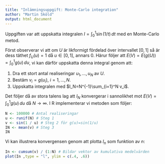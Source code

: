 ```yaml
---
title: "Inlämningsuppgift: Monte-Carlo integration"
author: "Martin Sköld"
output: html_document
---
```


Uppgiften var att uppskatta integralen $I=\int_0^1\sin(1/t)\,dt$ med en Monte-Carlo metod. 

Först observerar vi att om $U$ är likformigt fördelad över intervallet $[0,1]$ så är dess täthet $f_U(u)=1$ då $u\in[0,1]$, annars 0. Härur följer att $E(V)=E(g(U))=\int_0^1 g(u)\,du$, vi kan därför uppskatta denna integral genom att:

1. Dra ett stort antal realiseringar $u_1,\ldots,u_N$ av $U$.
2. Bestäm $v_i=g(u_i)$, $i=1,\ldots,N$.
3. Uppskatta integralen med $I_N=N^{-1}\sum_{i=1}^N v_i$.

Det följer då av stora talens lag att $I_N$ konvergerar i sannolikhet mot $E(V)=\int_0^1 g(u)\,du$ då $N\rightarrow\infty$. I R implementerar vi metoden som följer:

```r
N <- 100000 # Antal realiseringar
u <- runif(N) # Steg 1
v <- sin(1 / u) # Steg 2 för g(u)=sin(1/u)
IN <- mean(v) # Steg 3
IN
```

Vi kan illustrera konvergensen genom att plotta $I_n$ som funktion av $n$:

```r
In <- cumsum(v) / (1:N) # Bildar vektor av kumulativa medelvärden
plot(In ,type = "l", ylim = c(.4, .6))
```

